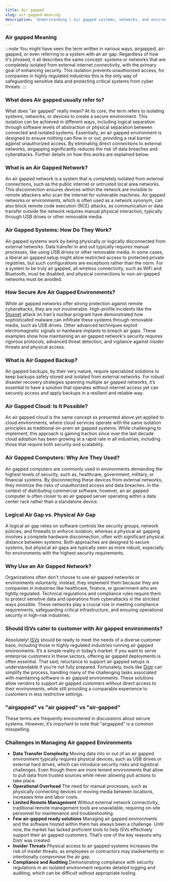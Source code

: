 ```yaml
---
title: Air gapped
slug: air-gapped-meaning
description: 'Understanding \ air gapped systems, networks, and environments. Their purpose, use cases, and practical applications.'
---
```



### Air gapped Meaning

:::note
You might have seen the term written in various ways, airgapped, air-gapped, or even referring to a system with an air gap. Regardless of how it's phrased, it all describes the same concept: systems or networks that are completely isolated from external internet connectivity, with the primary goal of enhancing security. This isolation prevents unauthorized access, for companies in highly regulated industries this is the only way of safeguarding sensitive data and protecting critical systems from cyber threats.
:::

### What does Air gapped usually refer to?

What does "air gapped" really mean? At its core, the term refers to isolating systems, networks, or devices to create a secure environment. This isolation can be achieved in different ways, including logical separation through software levels of abstraction or physical separation between connected and isolated systems. Essentially, an air gapped environment is designed to ensure nothing can flow in or out, providing a real barrier against unauthorized access. By eliminating direct connections to external networks, airgapping significantly reduces the risk of data breaches and cyberattacks. Further details on how this works are explained below.

### What is an Air Gapped Network?

An air gapped network is a system that is completely isolated from external connections, such as the public internet or untrusted local area networks. This disconnection ensures devices within the network are invisible to remote attackers who scan the internet for vulnerable machines. Air gapped networks or environments, which is often used as a network synonym, can also block remote code execution (RCE) attacks, as communication or data transfer outside the network requires manual physical interaction, typically through USB drives or other removable media.

### Air Gapped Systems: How Do They Work?

Air gapped systems work by being physically or logically disconnected from external networks. Data transfer in and out typically requires manual processes, like using USB drives or other removable media. In some cases, a liberal air gapped setup might allow restricted access to protected private registries, but such configurations are exceptions rather than the norm. For a system to be truly air gapped, all wireless connectivity, such as WiFi and Bluetooth, must be disabled, and physical connections to non-air-gapped networks must be avoided.

### How Secure Are Air Gapped Environments?

While air gapped networks offer strong protection against remote cyberattacks, they are not invulnerable. High-profile incidents like the [Stuxnet](https://www.trellix.com/security-awareness/ransomware/what-is-stuxnet/) attack on Iran's nuclear program have demonstrated how sophisticated malware can infiltrate these systems through removable media, such as USB drives. Other advanced techniques exploit electromagnetic signals or hardware implants to breach air gaps. These examples show how maintaining an air gapped network's security requires rigorous protocols, advanced threat detection, and vigilance against insider threats and physical access.

### What is Air Gapped Backup?

Air gapped backups, by their very nature, require specialized solutions to keep backups safely stored and isolated from external networks. For robust disaster recovery strategies spanning multiple air gapped networks, it’s essential to have a solution that operates without internet access yet can securely access and apply backups in a resilient and reliable way.

### Air Gapped Cloud: Is It Possible?

An air gapped cloud is the same concept as presented above yet applied to cloud environments, where cloud services operate with the same isolation principles as traditional on-prem air gapped systems. While challenging to implement, this approach is gaining traction since over the last decade cloud adoption has been growing at a rapid rate in all industries, including those that require both security and scalability.

### Air Gapped Computers: Why Are They Used?

Air gapped computers are commonly used in environments demanding the highest levels of security, such as, healthcare, government, military, or financial systems. By disconnecting these devices from external networks, they minimize the risks of unauthorized access and data breaches. In the context of distributing commercial software, however, an air gapped computer is often closer to an air gapped server operating within a data center rack rather than a standalone device.

### Logical Air Gap vs. Physical Air Gap

A logical air gap relies on software controls like security groups, network policies, and firewalls to enforce isolation, whereas a physical air gapping involves a complete hardware disconnection, often with significant physical distance between systems. Both approaches are designed to secure systems, but physical air gaps are typically seen as more robust, especially for environments with the highest security requirements.

### Why Use an Air Gapped Network?

Organizations often don't choose to use air gapped networks or environments voluntarily, instead, they implement them because they are companies in industries like healthcare, finance, or government who are tightly regulated. Technical regulations and compliance rules require them to protect sensitive data and operations from cyberattacks in the strictest ways possible. These networks play a crucial role in meeting compliance requirements, safeguarding critical infrastructure, and ensuring operational security in high-risk industries.

### Should ISVs cater to customer with Air gapped environments?

Absolutely! [ISVs](/glossary/isv-meaning/) should be ready to meet the needs of a diverse customer base, including those in highly regulated industries running air gapped environments. It’s a simple reality in today’s market: if you want to serve enterprise customers in these sectors, offering air gapped deployments is often essential. That said, reluctance to support air gapped setups is understandable if you’re not fully prepared. Fortunately, tools like [Distr](/) can simplify the process, handling many of the challenging tasks associated with maintaining software in air gapped environments. These solutions allow vendors to support air gapped customers without direct access to their environments, while still providing a comparable experience to customers in less restrictive settings.

### "airgapped" vs "air gapped" vs "air-gapped"

These terms are frequently encountered in discussions about secure systems. However, it’s important to note that "airgapped" is a common misspelling.

### Challenges in Managing Air gapped Environments

- **Data Transfer Complexity**
  Moving data into or out of an air gapped environment typically requires physical devices, such as USB drives or external hard drives, which can introduce security risks and logistical challenges. Even though there are more lenient environments that allow to pull data from trusted sources while never allowing pull actions to take place.
- **Operational Overhead**
  The need for manual processes, such as physically connecting devices or moving media between locations, increases time and labor costs.
- **Limited Remote Management**
  Without external network connectivity, traditional remote management tools are unavailable, requiring on-site personnel for maintenance and troubleshooting.
- **Few air-gapped ready solutions**
  Managing air gapped environments and the software hosted within them has always been a challenge. Until now, the market has lacked proficient tools to help ISVs effectively support their air gapped customers. That’s one of the key reasons why Distr was created.
- **Insider Threats**
  Physical access to air gapped systems increases the risk of insider threats, as employees or contractors may inadvertently or intentionally compromise the air gap.
- **Compliance and Auditing**
  Demonstrating compliance with security regulations in an isolated environment requires detailed logging and auditing, which can be difficult without appropriate tooling.

<DefaultCTA />
